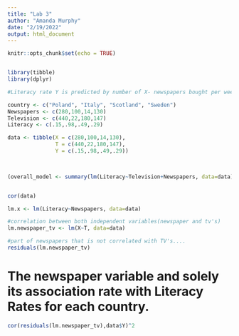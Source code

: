 ```yaml
---
title: "Lab 3"
author: "Amanda Murphy"
date: "2/19/2022"
output: html_document
---
```


```r
knitr::opts_chunk$set(echo = TRUE)
```


```r

```

```r
library(tibble)
library(dplyr)

#Literacy rate Y is predicted by number of X- newspapers bought per week, and T- televisions per family, per 1000 people in each country- Poland, Italy, Scotland , Sweden.

country <- c("Poland", "Italy", "Scotland", "Sweden")
Newspapers <- c(280,100,14,130)
Television <- c(440,22,180,147)
Literacy <- c(.15,.98,.49,.29)

data <- tibble(X = c(280,100,14,130),
               T = c(440,22,180,147),
               Y = c(.15,.98,.49,.29))


          
(overall_model <- summary(lm(Literacy~Television+Newspapers, data=data)))


cor(data)

```


```r
lm.x <- lm(Literacy~Newspapers, data=data)
```



```r
#correlation between both independent variables(newspaper and tv's)
lm.newspaper_tv <- lm(X~T, data=data)
```

```r
#part of newspapers that is not correlated with TV's....
residuals(lm.newspaper_tv)
```

# The newspaper variable and solely its association rate with Literacy Rates for each country.

```r
cor(residuals(lm.newspaper_tv),data$Y)^2 

```



